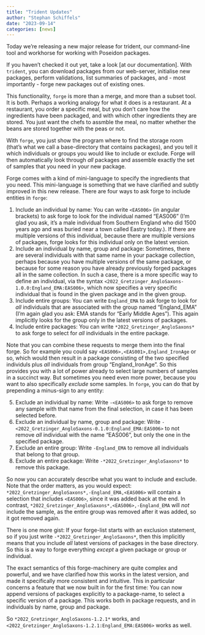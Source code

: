 ```yaml
---
title: "Trident Updates"
author: "Stephan Schiffels"
date: "2023-09-14"
categories: [news]
---
```


Today we're releasing a new major release for trident, our command-line tool and workhorse for working with Poseidon packages.

If you haven't checked it out yet, take a look [at our documentation]. With `trident`, you can download packages from our web-server, initialise new packages, perform validations, list summaries of packages, and - most importantly - forge new packages out of existing ones. 

This functionality, `forge` is more than a merge, and more than a subset tool. It is both. Perhaps a working analogy for what it does is a restaurant. At a restaurant, you order a specific meal, but you don't care how the ingredients have been packaged, and with which other ingredients they are stored. You just want the chefs to assmble the meal, no matter whether the beans are stored together with the peas or not.

With `forge`, you just show the program where to find the storage room (that's what we call a base-directory that contains packages), and you tell it which individuals or groups you would like to include or exclude. Forge will then automatically look through _all_ packages and assemble exactly the set of samples that you need in your new package.

Forge comes with a kind of mini-language to specify the ingredients that you need. This mini-language is something that we have clarified and subtly improved in this new release. There are four ways to ask forge to include entities in `forge`: 

1. Include an individual by name: You can write `<EAS006>` (in angular brackets) to ask forge to look for the individual named "EAS006" (I'm glad you ask, it's a male individual from Southern England who did 1500 years ago and was buried near a town called Eastry today.). If there are multiple versions of this individual, because there are multiple versions of packages, forge looks for this individual only on the latest version.
2. Include an individual by name, group and package: Sometimes, there are several individuals with that same name in your package collection, perhaps because you have multiple versions of the same package, or because for some reason you have already previously forged packages all in the same collection. In such a case, there is a more specific way to define an individual, via the syntax `<2022_Gretzinger_AngloSaxons-1.0.0:England_EMA:EAS006>`, which now specifies a very specific individual that is found in the given package and in the given group.
3. Include entire groups: You can write `England_EMA` to ask forge to look for _all_ individuals that are associated with the group named "England_EMA" (I'm again glad you ask: EMA stands for "Early Middle Ages"). This again implicitly looks for the group only in the latest versions of packages.
4. Include entire packages: You can write `*2022_Gretzinger_AngloSaxons*` to ask forge to select for _all_ individuals in the entire package.

Note that you can combine these requests to merge them into the final forge. So for example you could say `<EAS006>,<EAS001>,England_IronAge` or so, which would then result in a package consisting of the two specified individuls plus _all_ individuals from group "England_IronAge". So this provides you with a lot of power already to select large numbers of samples in a succinct way. But sometimes you need even more power, because you want to also specifically _exclude_ some samples. In `forge`, you can do that by prepending a minus-sign to any entity:

5. Exclude an individual by name: Write `-<EAS006>` to ask forge to remove any sample with that name from the final selection, in case it has been selected before.
6. Exclude an individual by name, group and package: Write `-<2022_Gretzinger_AngloSaxons-0.1.0:England_EMA:EAS006>` to not remove _all_ individual with the name "EAS006", but only the one in the specified package.
7. Exclude an entire group: Write `-England_EMA` to remove all individuals that belong to that group.
8. Exclude an entire package: Write `-*2022_Gretzinger_AngloSaxons*` to remove this package.

So now you can accurately describe what you want to include and exclude. Note that the order matters, as you would expect: `*2022_Gretzinger_AngloSaxons*,-England_EMA,<EAS006>` will contain a selection that includes `<EAS006>`, since it was added back at the end. In contrast, `*2022_Gretzinger_AngloSaxons*,<EAS006>,-England_EMA` will _not_ include the sample, as the entire group was removed after it was added, so it got removed again.

There is one more gist: If your forge-list starts with an exclusion statement, so if you just write `-*2022_Gretzinger_AngloSaxons*`, then this implicitly means that you include _all_ latest versions of packages in the base directory. So this is a way to forge everything _except_ a given package or group or individual.

The exact semantics of this forge-machinery are quite complex and powerful, and we have clarified how this works in the latest version, and made it specifically more consistent and intuitive. This in particular concerns a feature that we now built in for the first time: You can now append versions of packages explicitly to a package-name, to select a specific version of a package. This works both in package requests, and in individuals by name, group and package.

So `*2022_Gretzinger_AngloSaxons-1.2.1*` works, and `<2022_Gretzinger_AngloSaxons-1.2.1:England_EMA:EAS006>` works as well. 


